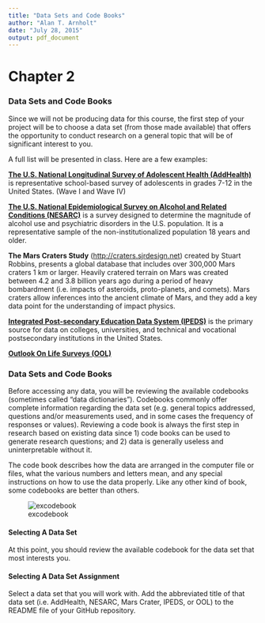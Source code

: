 ```yaml
---
title: "Data Sets and Code Books"
author: "Alan T. Arnholt"
date: "July 28, 2015"
output: pdf_document
---
```

# Chapter 2

### Data Sets and Code Books

Since we will not be producing data for this course, the first step of your project will be to choose a data set (from those made available) that offers the opportunity to conduct research on a general topic that will be of significant interest to you.

A full list will be presented in class. Here are a few examples:

**[The U.S. National Longitudinal Survey of Adolescent Health (AddHealth)](http://www.cpc.unc.edu/projects/addhealth)** is representative school-based survey of adolescents in grades 7-12 in the United States. (Wave I and Wave IV)

**[The U.S. National Epidemiological Survey on Alcohol and Related Conditions (NESARC)](http://pubs.niaaa.nih.gov/publications/AA70/AA70.htm)** is a survey designed to determine the magnitude of alcohol use and psychiatric disorders in the U.S. population. It is a representative sample of the non-institutionalized population 18 years and older. 

**The Mars Craters Study** (<http://craters.sjrdesign.net>) created by Stuart Robbins, presents a global database that includes over 300,000 Mars craters 1 km or larger. Heavily cratered terrain on Mars was created between 4.2 and 3.8 billion years ago during a period of heavy bombardment (i.e. impacts of asteroids, proto-planets, and comets).  Mars craters allow inferences into the ancient climate of Mars, and they add a key data point for the understanding of impact physics. 

**[Integrated Post-secondary Education Data System (IPEDS)](http://nces.ed.gov/ipeds/datacenter/DataFiles.aspx)** is the primary source for data on colleges, universities, and technical and vocational postsecondary institutions in the United States.

**[Outlook On Life Surveys (OOL)](http://www.icpsr.umich.edu/icpsrweb/ICPSR/studies/35348?q=outlook+on+LIfe&amp;searchSource=find-analyze-home&amp;sortBy=)**

### Data Sets and Code Books

Before accessing any data, you will be reviewing the available codebooks (sometimes called “data dictionaries”). Codebooks commonly offer complete information regarding the data set (e.g. general topics addressed, questions and/or measurements used, and in some cases the frequency of responses or values). Reviewing a code book is always the first step in research based on existing data since 1) code books can be used to generate research questions; and 2) data is generally useless and uninterpretable without it. 

The code book describes how the data are arranged in the computer file or files, what the various numbers and letters mean, and any special instructions on how to use the data properly. Like any other kind of book, some codebooks are better than others.

![excodebook](./graphics/excodebook.jpg)

#### Selecting A Data Set
At this point, you should review the available codebook for the data set that most interests you.

#### Selecting A Data Set Assignment
Select a data set that you will work with. Add the abbreviated title of that data set (i.e. AddHealth, NESARC, Mars Crater, IPEDS, or OOL) to the README file of your GitHub repository.